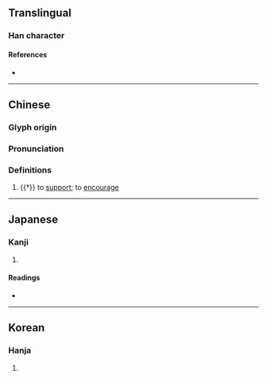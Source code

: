 {{character info/new}}
==Translingual==

===Han character===
{{Han char|rn=19|rad=力|as=15|sn=17|four=24227|canj=XYPKS,YPKS|ids=⿰慮力}}

====References====
* {{Han ref|kx=0149.400|dkj=02467|dj=0338.050|hdz=10382.030|uh=52F4|ud=21236|bh=ECBF|bd=60607}}

----
==Chinese==
{{zh-forms}}

===Glyph origin===
{{Han etym}}

===Pronunciation===
{{zh-pron
|m=lǜ
|c=leui6
|mc=y
|oc=y
|cat=v
}}

===Definitions===
{{zh-hanzi}}

# {{†}} to [[support]]; to [[encourage]]

----
==Japanese==

===Kanji===
{{ja-kanji|grade=|rs=力15}}

# {{rfdef|ja|sort=力15}}

====Readings====
* {{ja-readings|on=[[りょ]] (ryo), [[ろ]] (ro)|kun=[[たすける]] (tasukeru)}}

----

==Korean==

===Hanja===
{{ko-hanja|hangeul=려|rv=ryeo|mr=ryŏ}}

# {{rfdef|ko|sort=力15}}